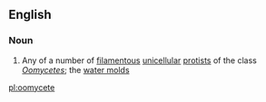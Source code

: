 ==English==

===Noun===
{{wikipedia}}
{{en-noun}}

#{{biology}} Any of a number of [[filamentous]] [[unicellular]] [[protist]]s of the class ''[[Oomycetes]]''; the [[water molds]]

[[pl:oomycete]]